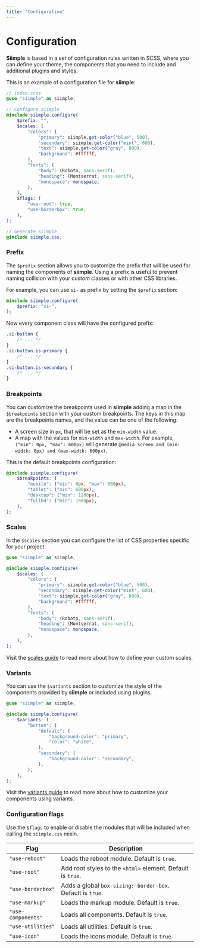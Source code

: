 ```yaml
---
title: "Configuration"
---
```


# Configuration


**Siimple** is based in a set of configuration rules written in SCSS, where you can define your theme, the components that you need to include and additional plugins and styles.

This is an example of a configuration file for **siimple**: 

```scss
// index.scss 
@use "siimple" as siimple;

// Configure siimple
@include siimple.configure(
    $prefix: "",
    $scales: (
        "colors": (
            "primary": siimple.get-color("blue", 500),
            "secondary": siimple.get-color("mint", 600),
            "text": siimple.get-color("gray", 800),
            "background": #ffffff,
        ),
        "fonts": (
            "body": (Roboto, sans-serif),
            "heading": (Montserrat, sans-serif),
            "monospace": monospace,
        ),
    ),
    $flags: (
        "use-root": true,
        "use-borderbox": true,
    ),
);

// Generate siimple
@include siimple.css;
```

### Prefix

The `$prefix` section allows you to customize the prefix that will be used for naming the components of **siimple**. Using a prefix is useful to prevent naming collision with your custom classes or with other CSS libraries.

For example, you can use `si-` as prefix by setting the `$prefix` section:

```scss
@include siimple.configure(
    $prefix: "si-",
);
```

Now every component class will have the configured prefix:

```css
.si-button {
    /* ... */
}
.si-button.is-primary {
    /* ... */
}
.si-button.is-secondary {
    /* ... */
}
```

### Breakpoints

You can customize the breakpoints used in **siimple** adding a map in the `$breakpoints` section with your custom breakpoints. The keys in this map are the breakpoints names, and the value can be one of the following:

- A screen size in `px`, that will be set as the `min-width` value.
- A map with the values for `min-width` and `max-width`. For example, `("min": 0px, "max": 600px)` will generate `@media screen and (min-width: 0px) and (max-width: 600px)`.

This is the default breakpoints configuration: 

```scss
@include siimple.configure(
    $breakpoints: (
        "mobile": ("min": 0px, "max": 600px),
        "tablet": ("min": 600px),
        "desktop": ("min": 1200px),
        "fullhd": ("min": 1800px),
    ),
);
```


### Scales

In the `$scales` section you can configure the list of CSS properties specific for your project.

```scss
@use "siimple" as siimple;

@include siimple.configure(
    $scales: (
        "colors": (
            "primary": siimple.get-color("blue", 500),
            "secondary": siimple.get-color("mint", 600),
            "text": siimple.get-color("gray", 800),
            "background": #ffffff,
        ),
        "fonts": (
            "body": (Roboto, sans-serif),
            "heading": (Montserrat, sans-serif),
            "monospace": monospace,
        ),
    ),
);
```

Visit the [scales guide](/scales) to read more about how to define your custom scales.


### Variants

You can use the `$variants` section to customize the style of the components provided by **siimple** or included using plugins. 

```scss
@use "siimple" as siimple;

@include siimple.configure(
    $variants: (
        "button": (
            "default": (
                "background-color": "primary",
                "color": "white",
            ),
            "secondary": (
                "background-color": "secondary",
            ),
        ),
    ),
);
```

Visit the [variants guide](/variants) to read more about how to customize your components using variants.


### Configuration flags

Use the `$flags` to enable or disable the modules that will be included when calling the `siimple.css` mixin.

| Flag | Description |
|------|-------------|
| `"use-reboot"` | Loads the reboot module. Default is `true`. |
| `"use-root"` | Add root styles to the `<html>` element. Default is `true`. |
| `"use-borderbox"` | Adds a global `box-sizing: border-box`. Default is `true`. |
| `"use-markup"` | Loads the markup module. Default is `true`. |
| `"use-components"` | Loads all components. Default is `true`. |
| `"use-utilities"` | Loads all utilities. Default is `true`. |
| `"use-icon"` | Loads the icons module. Default is `true`. |

